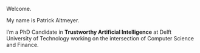 ::: {.dynamic-text}
Welcome.

My name is Patrick Altmeyer.
:::

::: {.welcome-text}

I’m a PhD Candidate in **Trustworthy Artificial Intelligence** at Delft University of Technology working on the intersection of Computer Science and Finance. 

:::
